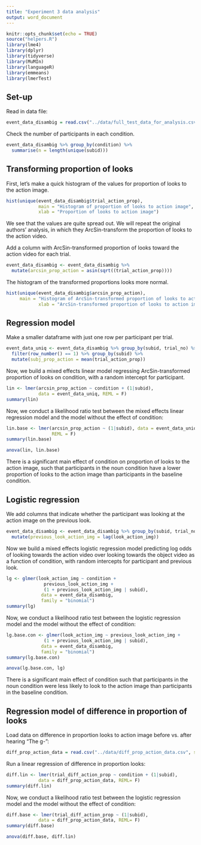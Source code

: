 ```yaml
---
title: "Experiment 3 data analysis"
output: word_document
---
```


```r
knitr::opts_chunk$set(echo = TRUE)
source("helpers.R")
library(lme4)
library(dplyr)
library(tidyverse)
library(MuMIn)
library(languageR)
library(emmeans)
library(lmerTest)
```

## Set-up

Read in data file:
```r
event_data_disambig = read.csv("../data/full_test_data_for_analysis.csv", stringsAsFactors = TRUE)
```

Check the number of participants in each condition.
```r
event_data_disambig %>% group_by(condition) %>% 
  summarise(n = length(unique(subid)))
```

## Transforming proportion of looks

First, let's make a quick histogram of the values for proportion of looks to the action image.
```r
hist(unique(event_data_disambig$trial_action_prop),
            main = "Histogram of proportion of looks to action image",
            xlab = "Proportion of looks to action image")
```

We see that the values are quite spread out. We will repeat the original authors' analysis, in which they ArcSin-transform the proportion of looks to the action video.

Add a column with ArcSin-transformed proportion of looks toward the action video for each trial.
```r
event_data_disambig <- event_data_disambig %>% 
  mutate(arcsin_prop_action = asin(sqrt((trial_action_prop))))
```

The histogram of the transformed proportions looks more normal.
```r
hist(unique(event_data_disambig$arcsin_prop_action),
     main = "Histogram of ArcSin-transformed proportion of looks to action image",
            xlab = "ArcSin-transformed proportion of looks to action image")
```

## Regression model

Make a smaller dataframe with just one row per participant per trial.
```r
event_data_uniq <- event_data_disambig %>% group_by(subid, trial_no) %>%
  filter(row_number() == 1) %>% group_by(subid) %>%
  mutate(subj_prop_action = mean(trial_action_prop))
```

Now, we build a mixed effects linear model regressing ArcSin-transformed proportion of looks on condition, with a random intercept for participant.
```r
lin <- lmer(arcsin_prop_action ~ condition + (1|subid), 
            data = event_data_uniq, REML = F)
summary(lin)
```

Now, we conduct a likelihood ratio test between the mixed effects linear regression model and the model without the effect of condition:
```r
lin.base <- lmer(arcsin_prop_action ~ (1|subid), data = event_data_uniq, 
                 REML = F)
summary(lin.base)

anova(lin, lin.base)
```

There is a significant main effect of condition on proportion of looks to the action image, such that participants in the noun condition have a lower proportion of looks to the action image than participants in the baseline condition.


## Logistic regression

We add columns that indicate whether the participant was looking at the action image on the previous look.
```r
event_data_disambig <- event_data_disambig %>% group_by(subid, trial_no) %>%
  mutate(previous_look_action_img = lag(look_action_img))
```

Now we build a mixed effects logistic regression model predicting log odds of looking towards the action video over looking towards the object video as a function of condition, with random intercepts for participant and previous look.
```r
lg <- glmer(look_action_img ~ condition + 
              previous_look_action_img + 
              (1 + previous_look_action_img | subid), 
             data = event_data_disambig,
             family = "binomial")
summary(lg)
```

Now, we conduct a likelihood ratio test between the logistic regression model and the model without the effect of condition:
```r
lg.base.con <- glmer(look_action_img ~ previous_look_action_img + 
              (1 + previous_look_action_img | subid), 
             data = event_data_disambig,
             family = "binomial")
summary(lg.base.con)

anova(lg.base.con, lg)
```

There is a significant main effect of condition such that participants in the noun condition were less likely to look to the action image than participants in the baseline condition. 

## Regression model of difference in proportion of looks

Load data on difference in proportion looks to action image before vs. after hearing "The g-":
```r
diff_prop_action_data = read.csv("../data/diff_prop_action_data.csv", stringsAsFactors = TRUE)
```

Run a linear regression of difference in proportion looks:
```r
diff.lin <- lmer(trial_diff_action_prop ~ condition + (1|subid), 
            data = diff_prop_action_data, REML= F)
summary(diff.lin)
```

Now, we conduct a likelihood ratio test between the logistic regression model and the model without the effect of condition:
```r
diff.base <- lmer(trial_diff_action_prop ~ (1|subid), 
            data = diff_prop_action_data, REML= F)
summary(diff.base)

anova(diff.base, diff.lin)
```
